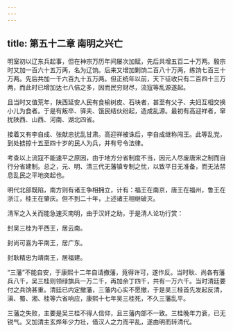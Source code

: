```yaml
---
---
---
```

title: 第五十二章 南明之兴亡
---



明室初以辽东兵起事，但在神宗万历年间屡次加赋，先后共增五百二十万两。毅宗时又加一百六十五万两，名为辽饷。后来又增加剿饷二百八十万两，练饷七百三十万两。先后共加一千六百九十五万两。但正统年以前，天下征收只有二百四十三万两，而此时已增加达七八倍之多，因而民穷财尽，流寇等乱源遂起。

且当时又值荒年，陕西延安人民有食榆树皮、石块者，甚至有父子、夫妇互相交换小儿为食者。于是有叛卒、驿夫、饿民结伙纷起，造成乱源。最初有高迎祥者，窜扰陕西、山西、河南、湖北四省。

接着又有李自成、张献忠扰乱甘肃。高迎祥被诛后，李自成继称闯王。此等乱党，到处掳掠十五至四十岁的民人为兵，并有号令法律。

考查以上流寇不能速平之原因，由于地方分省制度不当，因元人尽废唐宋之制而自行分省建制。总之，元、明、清三代无藩镇专制之忧，以致平日无准备，而无法禁息乱民之平地突起也。

明代北部既陷，南方则有诸王争相拥立，计有：福王在南京，唐王在福州，鲁王在浙江，桂王在肇庆。但不到二十年，上述诸王相继破灭。

清军之入关而能急速灭南明，由于汉奸之助，于是清人论功行赏：

封吴三桂为平西王，居云南。

封尚可喜为平南王，居广东。

封耿精忠为靖南王，居福建。

“三藩”不能自安，于康熙十二年自请撤藩，竟得许可，遂作反。当时耿、尚各有藩兵八千，吴三桂则领绿旗兵一万二千，再加余丁四千，共有一万六千。当时清廷要付之兵饷甚重。清廷已内定撤藩，三藩内心实不愿撤，于是吴三桂首先发起反清，滇、蜀、湘、桂等六省响应，康熙十七年吴三桂死，不久三藩乱平。

三藩之失败，主要是吴三桂不得人信仰，且三藩内部不一致。三桂晚年力衰，已无锐气。又加清主玄烨年少力壮，借汉人之力而平乱，遂由明而转清代。
